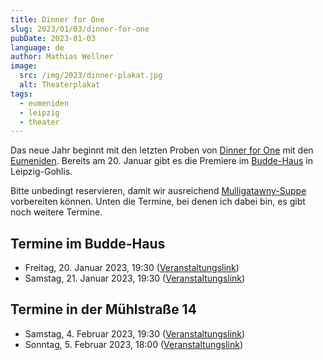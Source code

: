 ```yaml
---
title: Dinner for One
slug: 2023/01/03/dinner-for-one
pubDate: 2023-01-03
language: de
author: Mathias Wellner
image:
  src: /img/2023/dinner-plakat.jpg
  alt: Theaterplakat
tags:
  - eumeniden
  - leipzig
  - theater
---
```


Das neue Jahr beginnt mit den letzten Proben von [Dinner for One](http://theatereumeniden.de/events/event-theater-dinner-for-one-2023-01-20/) mit den [Eumeniden](http://theatereumeniden.de). Bereits am 20. Januar gibt es die Premiere im [Budde-Haus](https://www.budde-haus.de/) in Leipzig-Gohlis.

Bitte unbedingt reservieren, damit wir ausreichend [Mulligatawny-Suppe](https://de.wikipedia.org/wiki/Mulligatawny-Suppe) vorbereiten können. Unten die Termine, bei denen ich dabei bin, es gibt noch weitere Termine.

## Termine im Budde-Haus

- Freitag, 20. Januar 2023, 19:30 ([Veranstaltungslink](https://www.budde-haus.de/veranstaltungen/theater-cafe-19/))
- Samstag, 21. Januar 2023, 19:30 ([Veranstaltungslink](https://www.budde-haus.de/veranstaltungen/theater-cafe-20/))

## Termine in der Mühlstraße 14

- Samstag, 4. Februar 2023, 19:30 ([Veranstaltungslink](https://www.muehlstrasse.de/theater.html))
- Sonntag, 5. Februar 2023, 18:00 ([Veranstaltungslink](https://www.muehlstrasse.de/theater.html))
